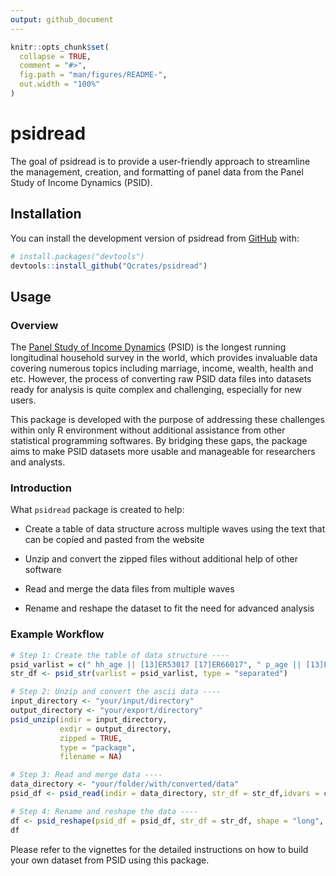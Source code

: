 ```yaml
---
output: github_document
---
```


<!-- README.md is generated from README.Rmd. Please edit that file -->

```r
knitr::opts_chunk$set(
  collapse = TRUE,
  comment = "#>",
  fig.path = "man/figures/README-",
  out.width = "100%"
)
```

# psidread

<!-- badges: start -->

<!-- badges: end -->

The goal of psidread is to provide a user-friendly approach to streamline the management, creation, and formatting of panel data from the Panel Study of Income Dynamics (PSID).

## Installation

You can install the development version of psidread from [GitHub](https://github.com/) with:

``` r
# install.packages("devtools")
devtools::install_github("Qcrates/psidread")
```

## Usage

### Overview

The [Panel Study of Income Dynamics](https://psidonline.isr.umich.edu/) (PSID) is the longest running longitudinal household survey in the world, which provides invaluable data covering numerous topics including marriage, income, wealth, health and etc. However, the process of converting raw PSID data files into datasets ready for analysis is quite complex and challenging, especially for new users.

This package is developed with the purpose of addressing these challenges within only R environment without additional assistance from other statistical programming softwares. By bridging these gaps, the package aims to make PSID datasets more usable and manageable for researchers and analysts.

### Introduction

What `psidread` package is created to help:

-   Create a table of data structure across multiple waves using the text that can be copied and pasted from the website

-   Unzip and convert the zipped files without additional help of other software

-   Read and merge the data files from multiple waves

-   Rename and reshape the dataset to fit the need for advanced analysis

### Example Workflow

```r
# Step 1: Create the table of data structure ----
psid_varlist = c(" hh_age || [13]ER53017 [17]ER66017", " p_age || [13]ER34204")
str_df <- psid_str(varlist = psid_varlist, type = "separated")

# Step 2: Unzip and convert the ascii data ----
input_directory <- "your/input/directory"
output_directory <- "your/export/directory"
psid_unzip(indir = input_directory,
           exdir = output_directory,
           zipped = TRUE,
           type = "package",
           filename = NA)

# Step 3: Read and merge data ----
data_directory <- "your/folder/with/converted/data"
psid_df <- psid_read(indir = data_directory, str_df = str_df,idvars = c("ER30000"),type = "package",filename = NA)

# Step 4: Rename and reshape the data ----
df <- psid_reshape(psid_df = psid_df, str_df = str_df, shape = "long", level = "individual")
df
```

Please refer to the vignettes for the detailed instructions on how to build your own dataset from PSID using this package.
